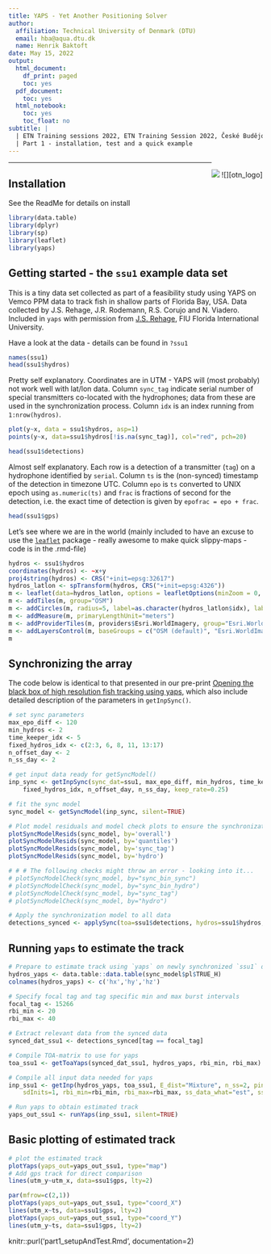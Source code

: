 ```yaml
---
title: YAPS - Yet Another Positioning Solver
author:
  affiliation: Technical University of Denmark (DTU)
  email: hba@aqua.dtu.dk
  name: Henrik Baktoft
date: May 15, 2022
output:
  html_document:
    df_print: paged
    toc: yes
  pdf_document:
    toc: yes
  html_notebook: 
    toc: yes
    toc_float: no
subtitle: |
  | ETN Training sessions 2022, ETN Training Session 2022, České Budějovice, Czechia
  | Part 1 - installation, test and a quick example
---
```

<div style="float: right;">
  [![][yaps_logo]](https://github.com/baktoft/yaps)   ![][otn_logo]  
</div> 


***
## Installation
See the ReadMe for details on install

```r
library(data.table)
library(dplyr)
library(sp)
library(leaflet)
library(yaps)
```



## Getting started - the `ssu1` example data set

This is a tiny data set collected as part of a feasibility study using YAPS on Vemco PPM data to track fish in shallow parts of Florida Bay, USA. Data collected by J.S. Rehage, J.R. Rodemann, R.S. Corujo and N. Viadero. Included in `yaps` with permission from [J.S. Rehage](https://myweb.fiu.edu/rehagej/), FIU Florida International University.

Have a look at the data - details can be found in `?ssu1`
```r
names(ssu1)
head(ssu1$hydros)
```
Pretty self explanatory. Coordinates are in UTM - YAPS will (most probably) not work well with lat/lon data. Column `sync_tag` indicate serial number of special transmitters co-located with the hydrophones; data from these are used in the synchronization process. Column `idx` is an index running from `1:nrow(hydros)`.

```r
plot(y~x, data = ssu1$hydros, asp=1)
points(y~x, data=ssu1$hydros[!is.na(sync_tag)], col="red", pch=20)
```



```r
head(ssu1$detections)
```
Almost self explanatory. Each row is a detection of a transmitter (`tag`) on a hydrophone identified by `serial`. Column `ts` is the (non-synced) timestamp of the detection in timezone UTC. Column `epo` is `ts` converted to UNIX epoch using `as.numeric(ts)` and `frac` is fractions of second for the detection, i.e. the exact time of detection is given by `epofrac = epo + frac`.

```r
head(ssu1$gps)
```

Let's see where we are in the world (mainly included to have an excuse to use the [`leaflet`](https://cran.r-project.org/web/packages/leaflet/index.html) package - really awesome to make quick slippy-maps - code is in the .rmd-file)
```r
hydros <- ssu1$hydros
coordinates(hydros) <- ~x+y
proj4string(hydros) <- CRS("+init=epsg:32617")
hydros_latlon <- spTransform(hydros, CRS("+init=epsg:4326"))
m <- leaflet(data=hydros_latlon, options = leafletOptions(minZoom = 0, maxZoom = 18), width="100%", height=700)
m <- addTiles(m, group="OSM")
m <- addCircles(m, radius=5, label=as.character(hydros_latlon$idx), labelOptions = labelOptions(noHide = T, textOnly = TRUE))
m <- addMeasure(m, primaryLengthUnit="meters")
m <- addProviderTiles(m, providers$Esri.WorldImagery, group="Esri.WorldImagery")
m <- addLayersControl(m, baseGroups = c("OSM (default)", "Esri.WorldImagery"),    options = layersControlOptions(collapsed = FALSE)  )
m
```


## Synchronizing the array
The code below is identical to that presented in our pre-print [Opening the black box of high resolution fish tracking using yaps](https://www.researchgate.net/publication/338010182_Opening_the_black_box_of_high_resolution_fish_tracking_using_yaps), which also include detailed description of the parameters in `getInpSync()`.

```r
# set sync parameters 
max_epo_diff <- 120
min_hydros <- 2
time_keeper_idx <- 5
fixed_hydros_idx <- c(2:3, 6, 8, 11, 13:17)
n_offset_day <- 2
n_ss_day <- 2

# get input data ready for getSyncModel()
inp_sync <- getInpSync(sync_dat=ssu1, max_epo_diff, min_hydros, time_keeper_idx, 
    fixed_hydros_idx, n_offset_day, n_ss_day, keep_rate=0.25)

# fit the sync model
sync_model <- getSyncModel(inp_sync, silent=TRUE)

# Plot model residuals and model check plots to ensure the synchronization process was successful...
plotSyncModelResids(sync_model, by='overall')    
plotSyncModelResids(sync_model, by='quantiles')
plotSyncModelResids(sync_model, by='sync_tag')      
plotSyncModelResids(sync_model, by='hydro')         

# # # The following checks might throw an error - looking into it...
# plotSyncModelCheck(sync_model, by="sync_bin_sync")  
# plotSyncModelCheck(sync_model, by="sync_bin_hydro") 
# plotSyncModelCheck(sync_model, by="sync_tag")       
# plotSyncModelCheck(sync_model, by="hydro")          

# Apply the synchronization model to all data
detections_synced <- applySync(toa=ssu1$detections, hydros=ssu1$hydros, sync_model)
```

## Running `yaps` to estimate the track
```r
# Prepare to estimate track using `yaps` on newly synchronized `ssu1` data
hydros_yaps <- data.table::data.table(sync_model$pl$TRUE_H)
colnames(hydros_yaps) <- c('hx','hy','hz')

# Specify focal tag and tag specific min and max burst intervals
focal_tag <- 15266
rbi_min <- 20
rbi_max <- 40

# Extract relevant data from the synced data
synced_dat_ssu1 <- detections_synced[tag == focal_tag]

# Compile TOA-matrix to use for yaps
toa_ssu1 <- getToaYaps(synced_dat_ssu1, hydros_yaps, rbi_min, rbi_max)

# Compile all input data needed for yaps
inp_ssu1 <- getInp(hydros_yaps, toa_ssu1, E_dist="Mixture", n_ss=2, pingType="rbi", 
    sdInits=1, rbi_min=rbi_min, rbi_max=rbi_max, ss_data_what="est", ss_data=0)

# Run yaps to obtain estimated track
yaps_out_ssu1 <- runYaps(inp_ssu1, silent=TRUE)
```

## Basic plotting of estimated track
```r
# plot the estimated track
plotYaps(yaps_out=yaps_out_ssu1, type="map")
# Add gps track for direct comparison
lines(utm_y~utm_x, data=ssu1$gps, lty=2)

par(mfrow=c(2,1))
plotYaps(yaps_out=yaps_out_ssu1, type="coord_X")
lines(utm_x~ts, data=ssu1$gps, lty=2)
plotYaps(yaps_out=yaps_out_ssu1, type="coord_Y")
lines(utm_y~ts, data=ssu1$gps, lty=2)
```

[yaps_logo]: yaps_logo_hex_100px.png

knitr::purl('part1_setupAndTest.Rmd', documentation=2)

